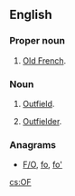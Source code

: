 {{also|of|of-|OF.}}
==English==

===Proper noun===
{{en-proper noun}}

# {{label|en|initialism}} [[Old French]].

===Noun===
{{en-noun|?}}

# {{label|en|baseball|initialism}} [[outfield|Outfield]].
# {{label|en|baseball|initialism}} [[outfielder|Outfielder]].

===Anagrams===
* [[F/O#English|F/O]], [[fo#English|fo]], [[fo'#English|fo']]

[[cs:OF]]
